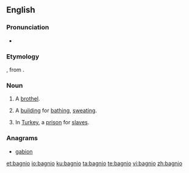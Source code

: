 ==English==

===Pronunciation===
* {{IPA|/ˈbænɪɔ/}}

===Etymology===
{{etyl|it|en}} {{term|bagno|lang=it}}, from {{etyl|la|en}} {{lena}} {{term|balneum|lang=la||bath}}.

===Noun===
{{en-noun}}

# A [[brothel]].
# {{context|obsolete|lang=en}} A [[building]] for [[bathe|bathing]], [[sweat]]ing.
# {{context|obsolete|lang=en}} In [[Turkey]], a [[prison]] for [[slave]]s.

===Anagrams===
* [[gabion#English|gabion]]

[[et:bagnio]]
[[io:bagnio]]
[[ku:bagnio]]
[[ta:bagnio]]
[[te:bagnio]]
[[vi:bagnio]]
[[zh:bagnio]]